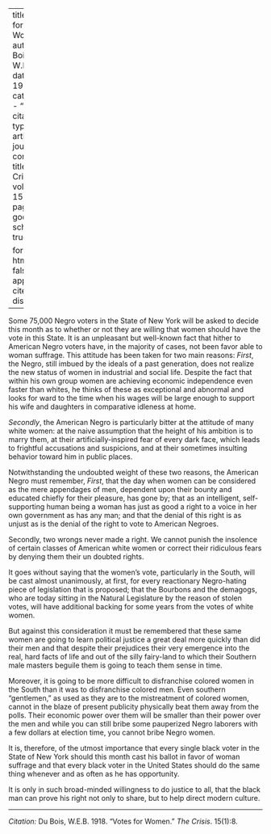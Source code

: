 
---
title: 'Votes for Women'
author: Du Bois, W.E.B.
date: May 1918
categories: 
  - ""
citation: 
  type: article-journal
  container-title: The Crisis
  volume: 15
  issue: 1
  page: 8
google-scholar: true

format:
  html:
    toc: false
    appendix-cite-as: display
---


Some 75,000 Negro voters in the State of New York will be asked to decide this month as to whether or not they are willing that women should have the vote in this State. It is an unpleas­ant but well-known fact that hither­ to American Negro voters have, in the majority of cases, not been favor able to woman suffrage. This attitude has been taken for two main reasons: *First*, the Negro, still imbued by the ideals of a past genera­tion, does not realize the new status of women in industrial and social life. Despite the fact that within his own­ group women are achieving economic independence even faster than whites, he thinks of these as excep­tional and abnormal and looks for­ ward to the time when his wages will be large enough to support his wife and daughters in comparative idleness at home.

*Secondly*, the American Negro is particularly bitter at the attitude of many white women: at the naive assumption that the height of his am­bition is to marry them, at their arti­ficially-inspired fear of every dark face, which leads to frightful accusa­tions and suspicions, and at their sometimes insulting behavior toward him in public places.

Notwithstanding the undoubted weight of these two reasons, the American Negro must remember, *First*, that the day when women can be considered as the mere appendages of men, dependent upon their bounty and educated chiefly for their pleasure, has gone by; that as an in­telligent, self-supporting human be­ing a woman has just as good a right to a voice in her own government as has any man; and that the denial of this right is as unjust as is the denial of the right to vote to American Negroes.

Secondly, two wrongs never made a right. We cannot punish the insolence of certain classes of American white women or correct their ridicu­lous fears by denying them their un­ doubted rights.

It goes without saying that the women's vote, particularly in the South, will be cast almost unanimously, at first, for every reactionary Negro-hating piece of legislation that is proposed; that the Bourbons and the demagogs, who are today sitting in the Natural Legislature by the reason of stolen votes, will have additional backing for some years from the votes of white women.

But against this consideration it must be remembered that these same women are going to learn political justice a great deal more quickly than did their men and that despite their prejudices their very emergence into the real, hard facts of life and out of the silly fairy-land to which their Southern male masters beguile them is going to teach them sense in time.

Moreover, it is going to be more difficult to disfranchise colored women in the South than it was to disfranchise colored men. Even southern "gentlemen," as used as they are to the mistreatment of colored wom­en, cannot in the blaze of present publicity physically beat them away from the polls. Their economic power over them will be smaller than their power over the men and while you can still bribe some pauperized Negro laborers with a few dollars at election time, you cannot bribe Negro women.



It is, therefore, of the utmost importance that every single black voter in the State of New York should this month cast his ballot in favor of woman suffrage and that every black voter in the United States should do the same thing whenever and as often as he has opportunity.

It is only in such broad-minded willingness to do justice to all, that the black man can prove his right not only to share, but to help direct modern culture.

__________
*Citation:* Du Bois, W.E.B. 1918. "Votes for Women." *The Crisis*. 15(1):8.